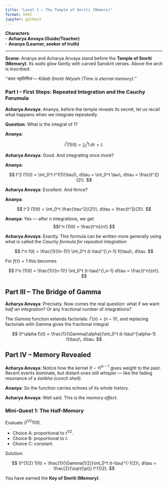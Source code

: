 ```yaml
---
title: "Level 1 – The Temple of Smriti (Memory)"
format: html
jupyter: python3
---
```


**Characters**:  
- **Acharya Anvaya (Guide/Teacher)**  
- **Ananya (Learner, seeker of truth)**  

---

**Scene**: Ananya and Acharya Anvaya stand before the **Temple of Smriti (Memory)**. Its walls glow faintly with carved Sanskrit verses. Above the arch is inscribed:  

*"कालः स्मृतिर्नित्यं — Kālaḥ Smṛtir Nityaṁ (Time is eternal memory)."*

### Part I – First Steps: Repeated Integration and the Cauchy Forumula

**Acharya Anvaya**: Ananya, before the temple reveals its secret, let us recall what happens when we integrate repeatedly.

**Question**: What is the integral of $1$?

**Ananya**:

$$
I^1 (1)(t) = \int_0^t 1\, d\tau = t.
$$

**Acharya Anvaya**: Good. And integrating once more?

**Ananya**:

$$
I^2 (1)(t) = \int_0^t I^1(1)(\tau)\, d\tau = \int_0^t \tau\, d\tau = \frac{t^2}{2!}.
$$

**Acharya Anvaya**: Excellent. And thrice?

**Ananya**:

$$
I^3 (1)(t) = \int_0^t \frac{\tau^2}{2!}\, d\tau = \frac{t^3}{3!}.
$$

**Ananya**: Yes — after $n$ integrations, we get
$$I^n (1)(t) = \frac{t^n}{n!}.$$


**Acharya Anvaya**: Exactly. This formula can be written more generally using what is called the *Cauchy formula for repeated integration*:

$$
I^n f(t) = \frac{1}{(n-1)!} \int_0^t (t-\tau)^{\,n-1} f(\tau)\, d\tau.
$$

For $f(\tau)=1$ this becomes

$$
I^n (1)(t) = \frac{1}{(n-1)!} \int_0^t (t-\tau)^{\,n-1} d\tau = \frac{t^n}{n!}.
$$

## Part III – The Bridge of Gamma

**Acharya Anvaya**: Precisely. Now comes the real question: what if we want *half an integration*? Or any fractional number of integrations?

The *Gamma* function extends factorials: $\Gamma(n)=(n-1)!$, and replacing factorials with Gamma gives the fractional integral

$$
(I^\alpha f)(t) = \frac{1}{\Gamma(\alpha)}\int_0^t (t-\tau)^{\alpha-1} f(\tau)\, d\tau.
$$

## Part IV – Memory Revealed

**Acharya Anvaya**: Notice how the kernel $(t-\tau)^{\alpha-1}$ gives weight to the past. Recent events dominate, but distant ones still whisper — like the fading resonance of a *śaṅkha (conch shell)*.

**Ananya**: So the function carries echoes of its whole history.

**Acharya Anvaya**: Well said. This is the *memory effect*.

### Mini-Quest 1: The Half-Memory

Evaluate $(I^{1/2} 1)(t)$.

- Choice A: proportional to $t^{1/2}$.
- Choice B: proportional to $t$.
- Choice C: constant.

Solution:

$$
(I^{1/2} 1)(t) = \frac{1}{\Gamma(1/2)}\int_0^t (t-\tau)^{-1/2}\, d\tau = \frac{2}{\sqrt{\pi}} t^{1/2}.
$$

You have earned the **Key of Smriti (Memory)**.